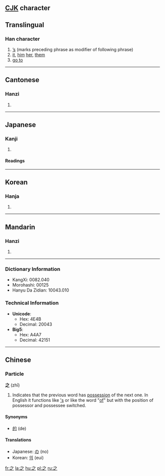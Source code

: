 ==[[CJK]] character==

==Translingual==
===Han character===
{{Han char|rad=丿|as=03|sn=4|four=3030<sub>7</sub>|canj=戈弓人 (INO)}}
# [['s|’s]] (marks preceding phrase as modifier of following phrase)
# [[it]], [[him]] [[her]], [[them]]
# [[go to]]
----
==Cantonese==
===Hanzi===
{{yue-hanzi|jyut=|y=[[ji1]]}}
# {{defn|Cantonese}}
----
==Japanese==
===Kanji===
{{ja-kanji|grade=|rs=丿03}}
# {{defn|Japanese}} <!-- line may be deleted if/when POS headers are added --> 
====Readings====
{{ja-readings|on=[[し]] (shi)|kun=[[ゆく]] (yuku), [[これ]] (kore), [[の]] (no)}}
----
==Korean==
===Hanja===
{{ko-hanja|hangeul=지|rv=ji|mr=chi}}
# {{defn|Korean}}
----
==Mandarin==
===Hanzi===
{{cmn-hanzi|pin=[[zhī]] ([[zhi1]])|wg=[[chih1|chih<sup>1</sup>]]}}
# {{defn|Mandarin}}
----
=== Dictionary Information ===

* KangXi: 0082.040
* Morohashi: 00125
* Hanyu Da Zidian: 10043.010

=== Technical Information ===

* '''Unicode''':
** Hex: 4E4B
** Decimal: 20043
* '''Big5''':
** Hex: A4A7
** Decimal: 42151
----
==Chinese==
===Particle===
'''之''' (zhī)

# Indicates that the previous word has [[possessive|possession]] of the next one. In English it functions like [['s]] or like the word "[[of]]" but with the position of possessor and possessee switched.

====Synonyms====
*[[的]] (de)

====Translations====
*Japanese: [[の]] (no)
*Korean: [[의]] (eui)

[[fr:之]]
[[la:之]]
[[hu:之]]
[[pl:之]]
[[ru:之]]